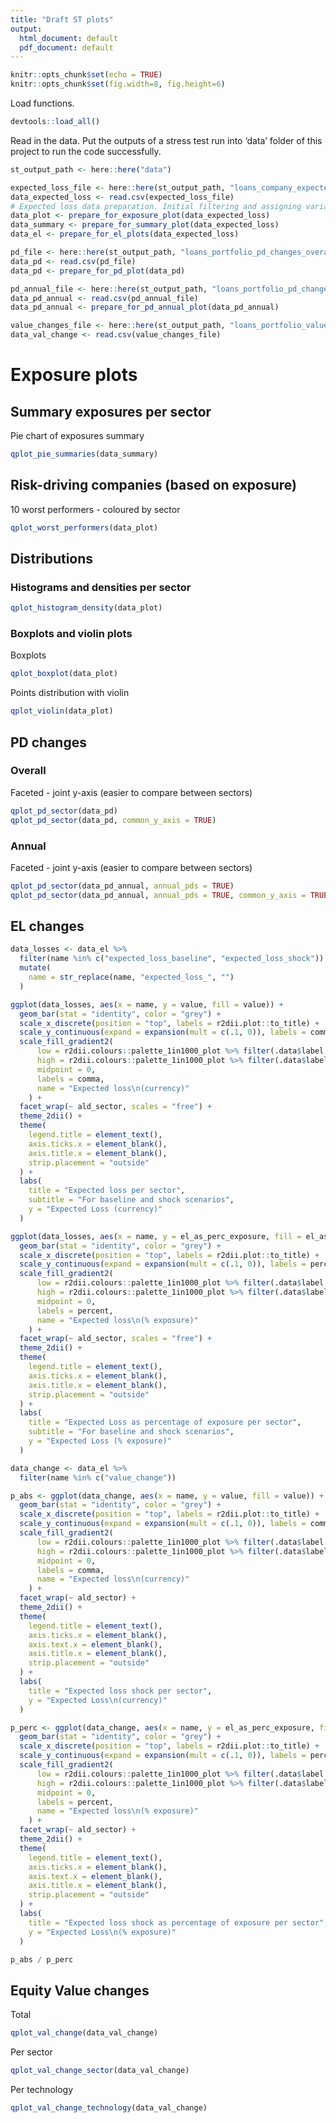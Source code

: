 ```yaml
---
title: "Draft ST plots"
output:
  html_document: default
  pdf_document: default
---
```


```r
knitr::opts_chunk$set(echo = TRUE)
knitr::opts_chunk$set(fig.width=8, fig.height=6) 
```

Load functions.

```r
devtools::load_all()
```

Read in the data. Put the outputs of a stress test run into 'data' folder of this project to run the code successfully.

```r
st_output_path <- here::here("data")

expected_loss_file <- here::here(st_output_path, "loans_company_expected_loss_standard.csv")
data_expected_loss <- read.csv(expected_loss_file)
# Expected loss data preparation. Initial filtering and assigning variables to plot. The values are turned into millions.
data_plot <- prepare_for_exposure_plot(data_expected_loss)
data_summary <- prepare_for_summary_plot(data_expected_loss)
data_el <- prepare_for_el_plots(data_expected_loss)

pd_file <- here::here(st_output_path, "loans_portfolio_pd_changes_overall_standard.csv")
data_pd <- read.csv(pd_file)
data_pd <- prepare_for_pd_plot(data_pd)

pd_annual_file <- here::here(st_output_path, "loans_portfolio_pd_changes_annual_standard.csv")
data_pd_annual <- read.csv(pd_annual_file)
data_pd_annual <- prepare_for_pd_annual_plot(data_pd_annual) 

value_changes_file <- here::here(st_output_path, "loans_portfolio_value_changes_standard.csv")
data_val_change <- read.csv(value_changes_file)
```

# Exposure plots

## Summary exposures per sector

Pie chart of exposures summary

```r
qplot_pie_summaries(data_summary)
```

## Risk-driving companies (based on exposure)

10 worst performers - coloured by sector

```r
qplot_worst_performers(data_plot)
```

## Distributions

### Histograms and densities per sector

```r
qplot_histogram_density(data_plot) 
```


### Boxplots and violin plots

Boxplots

```r
qplot_boxplot(data_plot)
```

Points distribution with violin

```r
qplot_violin(data_plot)
```

## PD changes

### Overall

Faceted - joint y-axis (easier to compare between sectors)

```r
qplot_pd_sector(data_pd)
qplot_pd_sector(data_pd, common_y_axis = TRUE)
```

### Annual

Faceted - joint y-axis (easier to compare between sectors)

```r
qplot_pd_sector(data_pd_annual, annual_pds = TRUE)
qplot_pd_sector(data_pd_annual, annual_pds = TRUE, common_y_axis = TRUE)
```


## EL changes

```r
data_losses <- data_el %>%
  filter(name %in% c("expected_loss_baseline", "expected_loss_shock")) %>%
  mutate(
    name = str_replace(name, "expected_loss_", "")
  )

ggplot(data_losses, aes(x = name, y = value, fill = value)) +
  geom_bar(stat = "identity", color = "grey") +
  scale_x_discrete(position = "top", labels = r2dii.plot::to_title) +
  scale_y_continuous(expand = expansion(mult = c(.1, 0)), labels = comma) +
  scale_fill_gradient2(
      low = r2dii.colours::palette_1in1000_plot %>% filter(.data$label == "red") %>% pull(.data$hex),
      high = r2dii.colours::palette_1in1000_plot %>% filter(.data$label == "green") %>% pull(.data$hex),
      midpoint = 0,
      labels = comma,
      name = "Expected loss\n(currency)"
    ) +
  facet_wrap(~ ald_sector, scales = "free") +
  theme_2dii() +
  theme(
    legend.title = element_text(),
    axis.ticks.x = element_blank(),
    axis.title.x = element_blank(),
    strip.placement = "outside"
  ) +
  labs(
    title = "Expected loss per sector",
    subtitle = "For baseline and shock scenarios",
    y = "Expected Loss (currency)"
  )
```
```r
ggplot(data_losses, aes(x = name, y = el_as_perc_exposure, fill = el_as_perc_exposure)) +
  geom_bar(stat = "identity", color = "grey") +
  scale_x_discrete(position = "top", labels = r2dii.plot::to_title) +
  scale_y_continuous(expand = expansion(mult = c(.1, 0)), labels = percent) +
  scale_fill_gradient2(
      low = r2dii.colours::palette_1in1000_plot %>% filter(.data$label == "red") %>% pull(.data$hex),
      high = r2dii.colours::palette_1in1000_plot %>% filter(.data$label == "green") %>% pull(.data$hex),
      midpoint = 0,
      labels = percent,
      name = "Expected loss\n(% exposure)"
    ) +
  facet_wrap(~ ald_sector, scales = "free") +
  theme_2dii() +
  theme(
    legend.title = element_text(),
    axis.ticks.x = element_blank(),
    axis.title.x = element_blank(),
    strip.placement = "outside"
  ) +
  labs(
    title = "Expected Loss as percentage of exposure per sector",
    subtitle = "For baseline and shock scenarios",
    y = "Expected Loss (% exposure)"
  )
```
```r
data_change <- data_el %>%
  filter(name %in% c("value_change")) 

p_abs <- ggplot(data_change, aes(x = name, y = value, fill = value)) +
  geom_bar(stat = "identity", color = "grey") +
  scale_x_discrete(position = "top", labels = r2dii.plot::to_title) +
  scale_y_continuous(expand = expansion(mult = c(.1, 0)), labels = comma) +
  scale_fill_gradient2(
      low = r2dii.colours::palette_1in1000_plot %>% filter(.data$label == "red") %>% pull(.data$hex),
      high = r2dii.colours::palette_1in1000_plot %>% filter(.data$label == "green") %>% pull(.data$hex),
      midpoint = 0,
      labels = comma,
      name = "Expected loss\n(currency)"
    ) +
  facet_wrap(~ ald_sector) +
  theme_2dii() +
  theme(
    legend.title = element_text(),
    axis.ticks.x = element_blank(),
    axis.text.x = element_blank(),
    axis.title.x = element_blank(),
    strip.placement = "outside"
  ) +
  labs(
    title = "Expected loss shock per sector",
    y = "Expected Loss\n(currency)"
  )

p_perc <- ggplot(data_change, aes(x = name, y = el_as_perc_exposure, fill = el_as_perc_exposure)) +
  geom_bar(stat = "identity", color = "grey") +
  scale_x_discrete(position = "top", labels = r2dii.plot::to_title) +
  scale_y_continuous(expand = expansion(mult = c(.1, 0)), labels = percent) +
  scale_fill_gradient2(
      low = r2dii.colours::palette_1in1000_plot %>% filter(.data$label == "red") %>% pull(.data$hex),
      high = r2dii.colours::palette_1in1000_plot %>% filter(.data$label == "green") %>% pull(.data$hex),
      midpoint = 0,
      labels = percent,
      name = "Expected loss\n(% exposure)"
    ) +
  facet_wrap(~ ald_sector) +
  theme_2dii() +
  theme(
    legend.title = element_text(),
    axis.ticks.x = element_blank(),
    axis.text.x = element_blank(),
    axis.title.x = element_blank(),
    strip.placement = "outside"
  ) +
  labs(
    title = "Expected loss shock as percentage of exposure per sector",
    y = "Expected Loss\n(% exposure)"
  )

p_abs / p_perc
```

## Equity Value changes

Total

```r
qplot_val_change(data_val_change)
```

Per sector

```r
qplot_val_change_sector(data_val_change)
```

Per technology

```r
qplot_val_change_technology(data_val_change)
```
